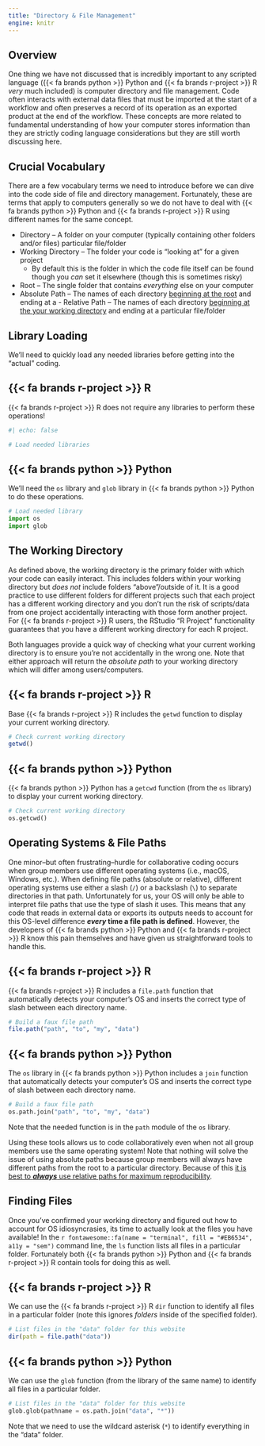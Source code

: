 ```yaml
---
title: "Directory & File Management"
engine: knitr
---
```


## Overview

One thing we have not discussed that is incredibly important to any scripted language ([{{< fa brands python >}} Python]{.py} and [{{< fa brands r-project >}} R]{.r} _very_ much included) is computer directory and file management. Code often interacts with external data files that must be imported at the start of a workflow and often preserves a record of its operation as an exported product at the end of the workflow. These concepts are more related to fundamental understanding of how your computer stores information than they are strictly coding language considerations but they are still worth discussing here.

## Crucial Vocabulary

There are a few vocabulary terms we need to introduce before we can dive into the code side of file and directory management. Fortunately, these are terms that apply to computers generally so we do not have to deal with [{{< fa brands python >}} Python]{.py} and [{{< fa brands r-project >}} R]{.r} using different names for the same concept.

- Directory -- A folder on your computer (typically containing other folders and/or files)
particular file/folder
- Working Directory -- The folder your code is "looking at" for a given project
    - By default this is the folder in which the code file itself can be found though you _can_ set it elsewhere (though this is sometimes risky)
- Root -- The single folder that contains _everything_ else on your computer
- Absolute Path -- The names of each directory <u>beginning at the root</u> and ending at a - Relative Path -- The names of each directory <u>beginning at the your working directory</u> and ending at a particular file/folder

## Library Loading

We'll need to quickly load any needed libraries before getting into the "actual" coding.

:::panel-tabset
## [{{< fa brands r-project >}} R]{.r}

[{{< fa brands r-project >}} R]{.r} does not require any libraries to perform these operations!

```r
#| echo: false

# Load needed libraries

```

## [{{< fa brands python >}} Python]{.py}

We'll need the `os` library and `glob` library in [{{< fa brands python >}} Python]{.py} to do these operations.

```python
# Load needed library
import os
import glob
```
:::

## The Working Directory

As defined above, the working directory is the primary folder with which your code can easily interact. This includes folders within your working directory but _does not_ include folders "above"/outside of it. It is a good practice to use different folders for different projects such that each project has a different working directory and you don't run the risk of scripts/data from one project accidentally interacting with those form another project. For [{{< fa brands r-project >}} R]{.r} users, the RStudio "R Project" functionality guarantees that you have a different working directory for each R project.

Both languages provide a quick way of checking what your current working directory is to ensure you're not accidentally in the wrong one. Note that either approach will return the _absolute path_ to your working directory which will differ among users/computers.

:::panel-tabset
## [{{< fa brands r-project >}} R]{.r}

Base [{{< fa brands r-project >}} R]{.r} includes the `getwd` function to display your current working directory.

```r
# Check current working directory
getwd()
```

## [{{< fa brands python >}} Python]{.py}

[{{< fa brands python >}} Python]{.py} has a `getcwd` function (from the `os` library) to display your current working directory.

```python
# Check current working directory
os.getcwd()
```
:::

## Operating Systems & File Paths

One minor--but often frustrating--hurdle for collaborative coding occurs when group members use different operating systems (i.e., macOS, Windows, etc.). When defining file paths (absolute or relative), different operating systems use either a slash (`/`) or a backslash (`\`) to separate directories in that path. Unfortunately for us, your OS will only be able to interpret file paths that use the type of slash it uses. This means that any code that reads in external data or exports its outputs needs to account for this OS-level difference **_every_ time a file path is defined**. However, the developers of [{{< fa brands python >}} Python]{.py} and [{{< fa brands r-project >}} R]{.r} know this pain themselves and have given us straightforward tools to handle this.

:::panel-tabset
## [{{< fa brands r-project >}} R]{.r}

[{{< fa brands r-project >}} R]{.r} includes a `file.path` function that automatically detects your computer's OS and inserts the correct type of slash between each directory name.

```r
# Build a faux file path
file.path("path", "to", "my", "data")
```

## [{{< fa brands python >}} Python]{.py}

The `os` library in [{{< fa brands python >}} Python]{.py} includes a `join` function that automatically detects your computer's OS and inserts the correct type of slash between each directory name.

```python
# Build a faux file path
os.path.join("path", "to", "my", "data")
```

Note that the needed function is in the `path` module of the `os` library.
:::

Using these tools allows us to code collaboratively even when not all group members use the same operating system! Note that nothing will solve the issue of using absolute paths because group members will always have different paths from the root to a particular directory. Because of this <u>it is best to **_always_** use relative paths for maximum reproducibility</u>.

## Finding Files

Once you've confirmed your working directory and figured out how to account for OS idiosyncrasies, its time to actually look at the files you have available! In the `r fontawesome::fa(name = "terminal", fill = "#EB6534", a11y = "sem")` [command line]{.cli}, the `ls` function lists all files in a particular folder. Fortunately both [{{< fa brands python >}} Python]{.py} and [{{< fa brands r-project >}} R]{.r} contain tools for doing this as well.

:::panel-tabset
## [{{< fa brands r-project >}} R]{.r}

We can use the [{{< fa brands r-project >}} R]{.r} `dir` function to identify all files in a particular folder (note this ignores _folders_ inside of the specified folder).

```r
# List files in the "data" folder for this website
dir(path = file.path("data"))
```

## [{{< fa brands python >}} Python]{.py}

We can use the `glob` function (from the library of the same name) to identify all files in a particular folder.

```python
# List files in the "data" folder for this website
glob.glob(pathname = os.path.join("data", "*"))
```

Note that we need to use the wildcard asterisk (`*`) to identify everything in the "data" folder.
:::
